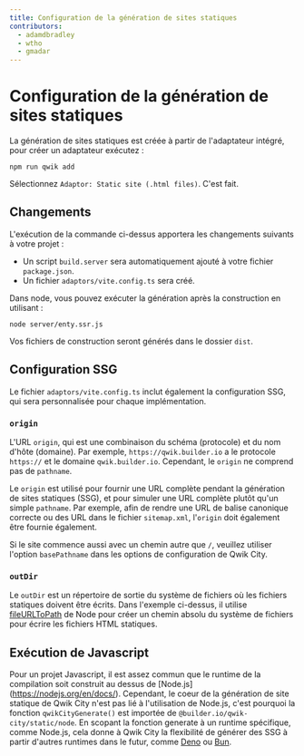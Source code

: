 ```yaml
---
title: Configuration de la génération de sites statiques
contributors:
  - adamdbradley
  - wtho
  - gmadar
---
```


# Configuration de la génération de sites statiques

La génération de sites statiques est créée à partir de l'adaptateur intégré, pour créer un adaptateur exécutez :

```shell
npm run qwik add
```

Sélectionnez `Adaptor: Static site (.html files)`. C'est fait.

## Changements

L'exécution de la commande ci-dessus apportera les changements suivants à votre projet :

  - Un script `build.server` sera automatiquement ajouté à votre fichier `package.json`.
  - Un fichier `adaptors/vite.config.ts` sera créé.

Dans node, vous pouvez exécuter la génération après la construction en utilisant :

```shell
node server/enty.ssr.js
```

Vos fichiers de construction seront générés dans le dossier `dist`.

## Configuration SSG

Le fichier `adaptors/vite.config.ts` inclut également la configuration SSG, qui sera personnalisée pour chaque implémentation.

### `origin`

L'URL `origin`, qui est une combinaison du schéma (protocole) et du nom d'hôte (domaine). Par exemple, `https://qwik.builder.io` a le protocole `https://` et le domaine `qwik.builder.io`. Cependant, le `origin` ne comprend pas de `pathname`.

Le `origin` est utilisé pour fournir une URL complète pendant la génération de sites statiques (SSG), et pour simuler une URL complète plutôt qu'un simple `pathname`. Par exemple, afin de rendre une URL de balise canonique correcte ou des URL dans le fichier `sitemap.xml`, l'`origin` doit également être fournie également.

Si le site commence aussi avec un chemin autre que `/`, veuillez utiliser l'option `basePathname` dans les options de configuration de Qwik City.

### `outDir`

Le `outDir` est un répertoire de sortie du système de fichiers où les fichiers statiques doivent être écrits. Dans l'exemple ci-dessus, il utilise [fileURLToPath](https://nodejs.org/api/url.html#urlfileurltopathurl) de Node pour créer un chemin absolu du système de fichiers pour écrire les fichiers HTML statiques.

## Exécution de Javascript

Pour un projet Javascript, il est assez commun que le runtime de la compilation soit construit au dessus de [Node.js] (https://nodejs.org/en/docs/). Cependant, le coeur de la génération de site statique de Qwik City n'est pas lié à l'utilisation de Node.js, c'est pourquoi la fonction `qwikCityGenerate()` est importée de `@builder.io/qwik-city/static/node`. En scopant la fonction generate à un runtime spécifique, comme Node.js, cela donne à Qwik City la flexibilité de générer des SSG à partir d'autres runtimes dans le futur, comme [Deno](https://deno.land/) ou [Bun](https://bun.sh/).

